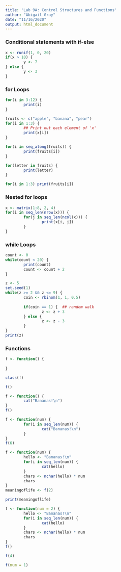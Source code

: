 ```yaml
---
title: 'Lab 9A: Control Structures and Functions'
author: "Abigail Gray"
date: "11/16/2020"
output: html_document
---
```


### Conditional statements with if-else

```r
x <- runif(1, 0, 20)  
if(x > 10) {
        y <- 7
} else {
        y <- 3
}
```

### for Loops

```r
for(i in 3:12) {
        print(i)
}
```

```r
fruits <- c("apple", "banana", "pear")
for(i in 1:3) {
        ## Print out each element of 'x'
        print(x[i])  
}
```

```r
for(i in seq_along(fruits)) {   
        print(fruits[i])
}
```

```r
for(letter in fruits) {
        print(letter)
}
```

```r
for(i in 1:3) print(fruits[i])
```

### Nested for loops

```r
x <- matrix(1:8, 2, 4)
for(i in seq_len(nrow(x))) {
        for(j in seq_len(ncol(x))) {
                print(x[i, j])
        }   
}
```

### while Loops

```r
count <- 0
while(count < 20) {
        print(count)
        count <- count + 2
}
```

```r
z <- 5
set.seed(1)
while(z >= 2 && z <= 9) {
        coin <- rbinom(1, 1, 0.5)
        
        if(coin == 1) {  ## random walk
                z <- z + 3
        } else {
                z <- z - 3
        } 
}
print(z)
```

### Functions

```r
f <- function() {
  
}

class(f)
```

```r
f()
```

```r
f <- function() {
        cat("Bananas!\n")
}
f()
```

```r
f <- function(num) {
        for(i in seq_len(num)) {
                cat("Bananas!\n")
        }
}
f(6)
```

```r
f <- function(num) {
        hello <- "Bananas!\n"
        for(i in seq_len(num)) {
                cat(hello)
        }
        chars <- nchar(hello) * num
        chars
}
meaningoflife <- f(2)
```

```r
print(meaningoflife)
```

```r
f <- function(num = 2) {
        hello <- "Bananas!\n"
        for(i in seq_len(num)) {
                cat(hello)
        }
        chars <- nchar(hello) * num
        chars
}
f()
```

```r
f(4)
```

```r
f(num = 1)
```







